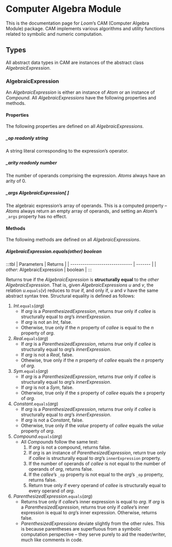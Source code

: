 # Computer Algebra Module
This is the documentation page for _Loom_’s CAM (Computer Algebra Module) package. CAM implements various algorithms and utility functions related to symbolic and numeric computation.

## Types
All abstract data types in CAM are instances of the abstract class _AlgebraicExpression_.

### AlgebraicExpression
An _AlgebraicExpression_ is either an instance of _Atom_ or an instance of _Compound_. All _AlgebraicExpressions_ have the following properties and methods.

#### Properties
The following properties are defined on all _AlgebraicExpressions_.

##### _op __readonly string__
A string literal corresponding to the expression’s operator.

##### _arity __readonly number__
The number of operands comprising the expression. _Atoms_ always have an arity of 0.

##### _args __AlgebraicExpression[ ]__  
The algebraic expression’s array of operands. This is a computed property – _Atoms_ always return an empty array of operands, and setting an _Atom_’s `_args` property has no effect.

#### Methods 
The following methods are defined on all _AlgebraicExpressions_.

##### _AlgebraicExpression_.equals(_other_) __boolean__

:::tbl
| Parameters                     | Returns |
| ------------------------------ | ------- |
| ${other:}$ AlgebraicExpression | boolean |
:::

Returns true if the _AlgebraicExpression_ is __structurally equal__ to the ${other}$ _AlgebraicExpression_. That is, given _AlgebraicExpressions_ ${u}$ and ${v,}$ the relation ${u.\texttt{equals}(v)}$ reduces to _true_ if, and only if, ${u}$ and ${v}$ have the same abstract syntax tree. Structural equality is defined as follows: 

1. ${Int.\texttt{equals}(arg)}$
	- If _arg_ is a _ParenthesizedExpression_, returns _true_ only if _callee_ is structurally equal to _arg_’s _innerExpression_.
	- If _arg_ is not an _Int_, false.
	- Otherwise, true only if the _n_ property of _callee_ is equal to the _n_ property of _arg_.
2. ${Real.\texttt{equals}(arg)}$
	- If _arg_ is a _ParenthesizedExpression_, returns _true_ only if _callee_ is structurally equal to _arg_’s _innerExpression_.
	- If _arg_ is not a _Real_, false.
	- Othewise, true only if the _n_ property of _callee_ equals the _n_ property of _arg_.
3. ${Sym.\texttt{equals}(arg)}$
	- If _arg_ is a _ParenthesizedExpression_, returns _true_ only if _callee_ is structurally equal to _arg_’s _innerExpression_.
	- If _arg_ is not a _Sym_, false.
	- Otherwise, true only if the _s_ property of _callee_ equals the _s_ property of _arg_.
3. ${Constant.\texttt{equals}(arg)}$
	- If _arg_ is a _ParenthesizedExpression_, returns _true_ only if _callee_ is structurally equal to _arg_’s _innerExpression_.
	- If _arg_ is not a _Constant_, false.
	- Otherwise, true only if the _value_ property of _callee_ equals the _value_ property of _arg_.
4. ${Compound.\texttt{equals}(arg)}$
	- All _Compounds_ follow the same test:
		1. If _arg_ is not a compound, returns false. 
		2. If _arg_ is an instance of _ParenthesizedExpression_, return true only if _callee_ is structurally equal to _arg_’s `innerExpression` property.
		3. If the number of operands of _callee_ is not equal to the number of operands of _arg_, returns false. 
		4. If the _callee_’s `_op` property is not equal to the _arg_’s `_op` property, returns false. 
		5. Return true only if every operand of _callee_ is structurally equal to
		every operand of _arg_.
5. ${ParenthesizedExpression.\texttt{equals}(arg)}$
	- Returns true only if _callee_’s inner expression is equal to _arg_. If _arg_ is a _ParenthesizedExpression_, returns true only if _callee_’s inner expression is equal to _arg_’s inner expression. Otherwise, returns false.
	- _ParenthesizedExpressions_ deviate slightly from the other rules. This is because parentheses are superfluous from a symbolic computation perspective – they serve purely to aid the reader/writer, much like comments in code.










